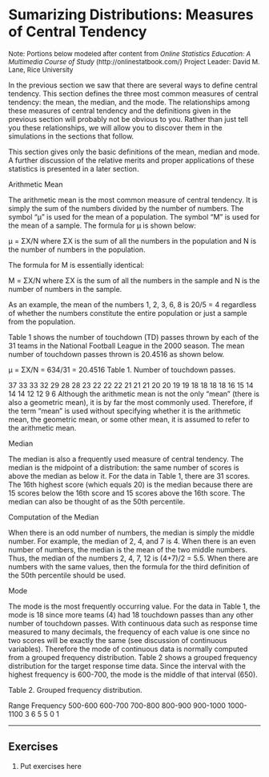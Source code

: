 # Sumarizing Distributions: Measures of Central Tendency

 <font size="2"> Note: Portions below modeled after content from
 *Online Statistics Education: A Multimedia Course of Study* 
 (http://onlinestatbook.com/) Project Leader: David M. Lane, Rice University </font>


In the previous section we saw that there are several ways to define central tendency. This section defines the three most common measures of central tendency: the mean, the median, and the mode. The relationships among these measures of central tendency and the definitions given in the previous section will probably not be obvious to you. Rather than just tell you these relationships, we will allow you to discover them in the simulations in the sections that follow.

This section gives only the basic definitions of the mean, median and mode. A further discussion of the relative merits and proper applications of these statistics is presented in a later section.

Arithmetic Mean

The arithmetic mean is the most common measure of central tendency. It is simply the sum of the numbers divided by the number of numbers. The symbol "μ" is used for the mean of a population. The symbol "M" is used for the mean of a sample. The formula for μ is shown below:

μ = ΣX/N
where ΣX is the sum of all the numbers in the population and
N is the number of numbers in the population.

The formula for M is essentially identical:

M = ΣX/N
where ΣX is the sum of all the numbers in the sample and
N is the number of numbers in the sample.

As an example, the mean of the numbers 1, 2, 3, 6, 8 is 20/5 = 4 regardless of whether the numbers constitute the entire population or just a sample from the population.

Table 1 shows the number of touchdown (TD) passes thrown by each of the 31 teams in the National Football League in the 2000 season. The mean number of touchdown passes thrown is 20.4516 as shown below.

μ = ΣX/N
  = 634/31
  = 20.4516
Table 1. Number of touchdown passes.

37 33 33 32 29 28 28 23 22 22 22 21 21 21 20 20 19 19 18 18 18 18 16 15 14 14 14 12 12 9 6
Although the arithmetic mean is not the only "mean" (there is also a geometric mean), it is by far the most commonly used. Therefore, if the term "mean" is used without specifying whether it is the arithmetic mean, the geometric mean, or some other mean, it is assumed to refer to the arithmetic mean.

Median

The median is also a frequently used measure of central tendency. The median is the midpoint of a distribution: the same number of scores is above the median as below it. For the data in Table 1, there are 31 scores. The 16th highest score (which equals 20) is the median because there are 15 scores below the 16th score and 15 scores above the 16th score. The median can also be thought of as the 50th percentile.

Computation of the Median

When there is an odd number of numbers, the median is simply the middle number. For example, the median of 2, 4, and 7 is 4. When there is an even number of numbers, the median is the mean of the two middle numbers. Thus, the median of the numbers 2, 4, 7, 12 is (4+7)/2 = 5.5. When there are numbers with the same values, then the formula for the third definition of the 50th percentile should be used.

Mode

The mode is the most frequently occurring value. For the data in Table 1, the mode is 18 since more teams (4) had 18 touchdown passes than any other number of touchdown passes. With continuous data such as response time measured to many decimals, the frequency of each value is one since no two scores will be exactly the same (see discussion of continuous variables). Therefore the mode of continuous data is normally computed from a grouped frequency distribution. Table 2 shows a grouped frequency distribution for the target response time data. Since the interval with the highest frequency is 600-700, the mode is the middle of that interval (650).

Table 2. Grouped frequency distribution.

Range	Frequency
500-600
600-700
700-800
800-900
900-1000
1000-1100	3
6
5
5
0
1


---

## Exercises

1. $\text{Put exercises here}$













